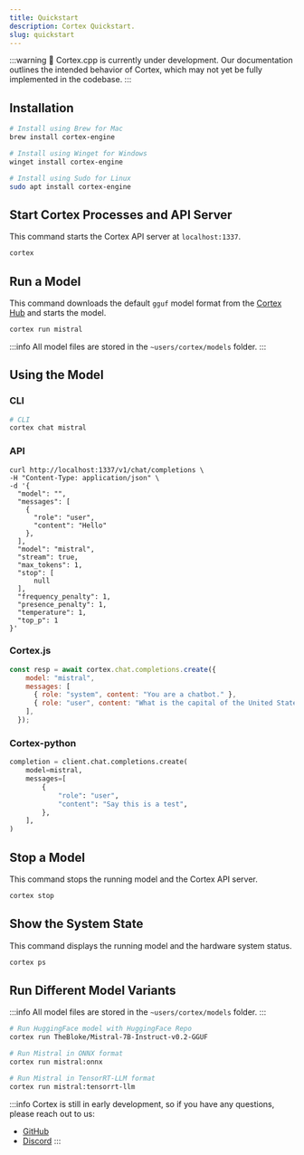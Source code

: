 ```yaml
---
title: Quickstart
description: Cortex Quickstart.
slug: quickstart
---
```




:::warning
🚧 Cortex.cpp is currently under development. Our documentation outlines the intended behavior of Cortex, which may not yet be fully implemented in the codebase.
:::

## Installation
```sh
# Install using Brew for Mac
brew install cortex-engine

# Install using Winget for Windows
winget install cortex-engine

# Install using Sudo for Linux
sudo apt install cortex-engine

```
## Start Cortex Processes and API Server
This command starts the Cortex API server at `localhost:1337`.
```sh
cortex
```
## Run a Model
This command downloads the default `gguf` model format from the [Cortex Hub](https://huggingface.co/cortexso) and starts the model.
```sh
cortex run mistral
```
:::info
All model files are stored in the `~users/cortex/models` folder.
:::
## Using the Model
### CLI
```sh
# CLI
cortex chat mistral
```
### API
```curl
curl http://localhost:1337/v1/chat/completions \
-H "Content-Type: application/json" \
-d '{
  "model": "",
  "messages": [
    {
      "role": "user",
      "content": "Hello"
    },
  ],
  "model": "mistral",
  "stream": true,
  "max_tokens": 1,
  "stop": [
      null
  ],
  "frequency_penalty": 1,
  "presence_penalty": 1,
  "temperature": 1,
  "top_p": 1
}'
```
### Cortex.js
```js
const resp = await cortex.chat.completions.create({
    model: "mistral",
    messages: [
      { role: "system", content: "You are a chatbot." },
      { role: "user", content: "What is the capital of the United States?" },
    ],
  });
```
### Cortex-python
```py
completion = client.chat.completions.create(
    model=mistral,
    messages=[
        {
            "role": "user",
            "content": "Say this is a test",
        },
    ],
)
```
## Stop a Model
This command stops the running model and the Cortex API server.
 ```bash 
cortex stop
```
## Show the System State
This command displays the running model and the hardware system status.
 ```bash 
cortex ps
```
## Run Different Model Variants
:::info
All model files are stored in the `~users/cortex/models` folder.
:::
```bash
# Run HuggingFace model with HuggingFace Repo
cortex run TheBloke/Mistral-7B-Instruct-v0.2-GGUF

# Run Mistral in ONNX format
cortex run mistral:onnx

# Run Mistral in TensorRT-LLM format
cortex run mistral:tensorrt-llm
```


:::info
Cortex is still in early development, so if you have any questions, please reach out to us:

- [GitHub](https://github.com/janhq/cortex)
- [Discord](https://discord.gg/YFKKeuVu)
  :::
